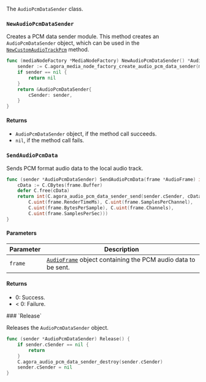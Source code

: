The `AudioPcmDataSender` class.

### `NewAudioPcmDataSender`

Creates a PCM data sender module. This method creates an `AudioPcmDataSender` object, which can be used in the [`NewCustomAudioTrackPcm`](#newcustomaudiotrackpcm) method.

```go
func (mediaNodeFactory *MediaNodeFactory) NewAudioPcmDataSender() *AudioPcmDataSender {
    sender := C.agora_media_node_factory_create_audio_pcm_data_sender(mediaNodeFactory.cFactory)
    if sender == nil {
        return nil
    }
    return &AudioPcmDataSender{
        cSender: sender,
    }
}
```

#### Returns

- `AudioPcmDataSender` object, if the method call succeeds.
- `nil`, if the method call fails.

### `SendAudioPcmData`

Sends PCM format audio data to the local audio track.

```go
func (sender *AudioPcmDataSender) SendAudioPcmData(frame *AudioFrame) int {
    cData := C.CBytes(frame.Buffer)
    defer C.free(cData)
    return int(C.agora_audio_pcm_data_sender_send(sender.cSender, cData,
        C.uint(frame.RenderTimeMs), C.uint(frame.SamplesPerChannel),
        C.uint(frame.BytesPerSample), C.uint(frame.Channels),
        C.uint(frame.SamplesPerSec)))
}
```

#### Parameters

| Parameter | Description |
|-----------|-------------|
| `frame`   | [`AudioFrame`](#audioframe) object containing the PCM audio data to be sent. |

#### Returns

- 0: Success.
- < 0: Failure.

<a name="audio-pcm-data-sender-release">
### `Release`
</a>

Releases the `AudioPcmDataSender` object.

```go
func (sender *AudioPcmDataSender) Release() {
    if sender.cSender == nil {
        return
    }
    C.agora_audio_pcm_data_sender_destroy(sender.cSender)
    sender.cSender = nil
}
```
